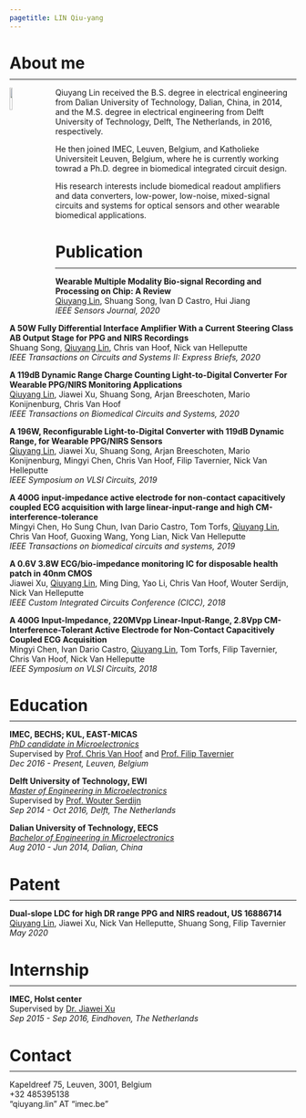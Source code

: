 ```yaml
---
pagetitle: LIN Qiu-yang
---
```

<link rel="stylesheet" href="styles.css" type="text/css">

# About me
<hr style="margin-top:-8px; border-width: 2px">

<div>
<img src="files/profile.jpg" style="width:10%; margin-right: 30px" align="left">

Qiuyang Lin received the B.S. degree in electrical engineering  from Dalian University of Technology, Dalian, China, in 2014, and the M.S. degree in electrical engineering from Delft University of Technology, Delft, The Netherlands, in 2016, respectively. 

He then joined IMEC, Leuven, Belgium, and Katholieke Universiteit Leuven, Belgium, where he is currently working towrad a Ph.D. degree in biomedical integrated circuit design. 

His research interests include biomedical readout amplifiers and data converters, low-power, low-noise, mixed-signal circuits and systems for optical sensors and other wearable biomedical applications.
</div>



# Publication
<hr style="margin-top:-8px; border-width: 2px">
<div>
<span>
[<i class="fa fa-file-pdf"></i> ](files/papers/paper2020_WearableMultipleModality)
**Wearable Multiple Modality Bio-signal Recording and Processing on Chip: A Review**
</span><br>
<span>
<u>Qiuyang Lin</u>, Shuang Song, Ivan D Castro, Hui Jiang
</span><br>
<span>
*IEEE Sensors Journal, 2020*
</span><br>
</p>
</div>

<div>
<span>
[<i class="fa fa-file-pdf"></i> ](files/papers/paper2020_50WFully.pdf)
**A 50W Fully Differential Interface Amplifier With a Current Steering Class AB Output Stage for PPG and NIRS Recordings**
</span><br>
<span>
Shuang Song, <u>Qiuyang Lin</u>, Chris van Hoof, Nick van Helleputte 
</span><br>
<span>
*IEEE Transactions on Circuits and Systems II: Express Briefs, 2020*
</span><br>
</p>
</div>

<div>
<span>
[<i class="fa fa-file-pdf"></i> ](files/papers/paper2020_119db.pdf)
**A 119dB Dynamic Range Charge Counting Light-to-Digital Converter For Wearable PPG/NIRS Monitoring Applications**
</span><br>
<span>
<u>Qiuyang Lin</u>, Jiawei Xu, Shuang Song, Arjan Breeschoten, Mario Konijnenburg, Chris Van Hoof
</span><br>
<span>
*IEEE Transactions on Biomedical Circuits and Systems, 2020*
</span><br>
</p>
</div>


<div>
<span>
[<i class="fa fa-file-pdf"></i> ](files/papers/paper2019_196W.pdf)
**A 196W, Reconfigurable Light-to-Digital Converter with 119dB Dynamic Range, for Wearable PPG/NIRS Sensors**
</span><br>
<span>
<u>Qiuyang Lin</u>, Jiawei Xu, Shuang Song, Arjan Breeschoten, Mario Konijnenburg, Mingyi Chen, Chris Van Hoof, Filip Tavernier, Nick Van Helleputte
</span><br>
<span>
*IEEE Symposium on VLSI Circuits, 2019*
</span><br>
</p>
</div>

<div>
<span>
[<i class="fa fa-file-pdf"></i> ](files/papers/paper2019_400G.pdf)
**A 400G input-impedance active electrode for non-contact capacitively coupled ECG acquisition with large linear-input-range and high CM-interference-tolerance**
</span><br>
<span>
Mingyi Chen, Ho Sung Chun, Ivan Dario Castro, Tom Torfs, <u>Qiuyang Lin</u>, Chris Van Hoof, Guoxing Wang, Yong Lian, Nick Van Helleputte
</span><br>
<span>
*IEEE Transactions on biomedical circuits and systems, 2019*
</span><br>
</p>
</div>


<div>
<span>
[<i class="fa fa-file-pdf"></i> ](files/papers/paper2018_CMOS.pdf)
**A 0.6V 3.8W ECG/bio-impedance monitoring IC for disposable health patch in 40nm CMOS**
</span><br>
<span>
Jiawei Xu, <u>Qiuyang Lin</u>, Ming Ding, Yao Li, Chris Van Hoof, Wouter Serdijn, Nick Van Helleputte
</span><br>
<span>
*IEEE Custom Integrated Circuits Conference (CICC), 2018*
</span><br>
</p>
</div>


<div>
<span>
[<i class="fa fa-file-pdf"></i> ](files/papers/paper2018_400G.pdf)
**A 400G Input-Impedance, 220MVpp Linear-Input-Range, 2.8Vpp CM-Interference-Tolerant Active Electrode for Non-Contact Capacitively Coupled ECG Acquisition**
</span><br>
<span>
Mingyi Chen, Ivan Dario Castro, <u>Qiuyang Lin</u>, Tom Torfs, Filip Tavernier, Chris Van Hoof, Nick Van
Helleputte
</span><br>
<span>
*IEEE Symposium on VLSI Circuits, 2018*
</span><br>
</p>
</div>


# Education
<hr style="margin-top:-8px; border-width: 2px">

<div>
<span>
[<i class="fa fa-university"></i> ](https://www.esat.kuleuven.be/micas/)
**IMEC, BECHS; KUL, EAST-MICAS**
</span><br>
<span>
<u>*PhD candidate in Microelectronics*</u>
<span><br>
<span>
Supervised by [Prof. Chris Van Hoof](https://scholar.google.com/citations?user=OiSiLl8AAAAJ&hl=en) and [Prof. Filip Tavernier](http://scholar.google.ch/citations?user=Tm6IOWwAAAAJ&hl=en)
</span><br>
<span>
*Dec 2016 - Present, Leuven, Belgium*
</span><br>
</p>
</div>


<div>
<span>
[<i class="fa fa-university"></i> ](https://www.tudelft.nl/en/)
**Delft University of Technology, EWI**
</span><br>
<span>
<u>*Master of Engineering in Microelectronics*</u>
<span><br>
<span>
Supervised by [Prof. Wouter Serdijn](https://scholar.google.com/citations?user=ZLxC4EMAAAAJ&hl=en)
</span><br>
<span>
*Sep 2014 - Oct 2016, Delft, The Netherlands*
</span><br>
</p>
</div>



<div>
<span>
[<i class="fa fa-university"></i> ](https://en.dlut.edu.cn/)
**Dalian University of Technology, EECS**
</span><br>
<span>
<u>*Bachelor of Engineering in Microelectronics*</u>
<span><br>
<span>
*Aug 2010 - Jun 2014, Dalian, China*
</span><br>
</p>
</div>


# Patent
<hr style="margin-top:-8px; border-width: 2px">

<div>
<span>
[<i class="fa fa-microchip"></i> ]()
**Dual-slope LDC for high DR range PPG and NIRS readout, US 16886714**
</span><br>
<span>
<u>Qiuyang Lin</u>, Jiawei Xu, Nick Van Helleputte, Shuang Song, Filip Tavernier
<span><br>
<span>
*May 2020*
<span><br>
</p>
</div>

# Internship
<hr style="margin-top:-8px; border-width: 2px">
<div>
<span>
[<i class="fa fa-university"></i> ](https://www.imec-int.com/en) 
**IMEC, Holst center**
</span><br>
<span>
Supervised by [Dr. Jiawei Xu](https://ieeexplore.ieee.org/author/38007163700)
</span><br>
<span>
*Sep 2015 - Sep 2016, Eindhoven, The Netherlands*
</span><br>
</p>
</div>


# Contact 
<hr style="margin-top:-8px; border-width: 2px">
<div>
<span>
[<i class="fa fa-map-marked-alt"></i> ]() Kapeldreef 75, Leuven, 3001, Belgium
</span><br>
<span>
[<i class="fa fa-phone"></i> ]() +32 485395138 
</span><br>
<span>
[<i class="fa fa-envelope"></i> ]() "qiuyang.lin" AT "imec.be"
</span>
</div>
